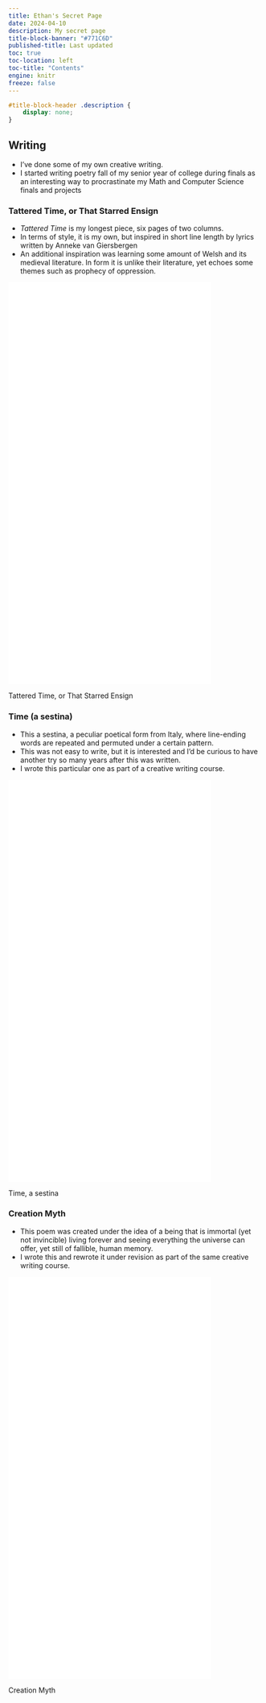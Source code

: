 ```yaml
---
title: Ethan's Secret Page
date: 2024-04-10
description: My secret page
title-block-banner: "#771C6D"
published-title: Last updated
toc: true
toc-location: left
toc-title: "Contents"
engine: knitr
freeze: false
---
```


```css
#title-block-header .description {
    display: none;
}
```

## Writing

- I've done some of my own creative writing. 
- I started writing poetry fall of my senior year of college during finals as an
interesting way to procrastinate my Math and Computer Science finals and projects

### Tattered Time, or That Starred Ensign

- *Tattered Time* is my longest piece, six pages of two columns.
- In terms of style, it is my own, but inspired in short line length by lyrics written by Anneke van Giersbergen
- An additional inspiration was learning some amount of Welsh and its medieval literature. In form it is unlike their literature, yet echoes some themes such as prophecy of oppression. 

::: {#fig-tattered-time}

<embed src="./res/TatteredTime.pdf#view=FitB" width=80% height=800px> </embed>

Tattered Time, or That Starred Ensign

:::

### Time (a sestina)

- This a sestina, a peculiar poetical form from Italy, where line-ending words are repeated and permuted under a certain pattern.
- This was not easy to write, but it is interested and I'd be curious to have another try so many years after this was written.
- I wrote this particular one as part of a creative writing course. 

::: {#fig-time-sestina}

<embed src="./res/Time v2-Mine-2024-04-10.pdf#view=FitB" width=80% height=800px> </embed>

Time, a sestina

:::

### Creation Myth

- This poem was created under the idea of a being that is immortal (yet not invincible) living forever and seeing everything the universe can offer, yet still of fallible, human memory.
- I wrote this and rewrote it under revision as part of the same creative writing course. 

::: {#fig-creation-myth}

<embed src="./res/Creation Myth.pdf#view=FitB" width=80% height=800px> </embed>

Creation Myth

:::